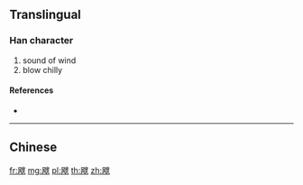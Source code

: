 {{character info/new}}
{{also|颼}}
==Translingual==

===Han character===
{{Han char|rn=182|rad=风|as=10|sn=14|four=7721|canj=HNHXE,XHNHX|ids=⿺风叟}}

# sound of wind
# blow chilly

====References====
* {{Han ref|kx=1415.131|hdz=74488.070|uh=98D5|ud=39125}}

----

==Chinese==
{{zh-see|颼}}

[[fr:飕]]
[[mg:飕]]
[[pl:飕]]
[[th:飕]]
[[zh:飕]]